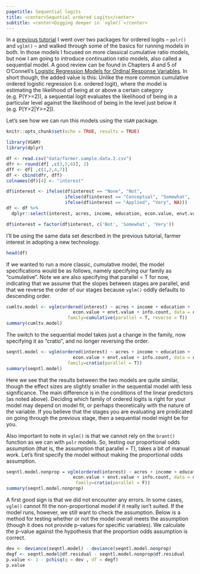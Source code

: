 ```yaml
---
pagetitle: Sequential logits
title: <center>Sequntial ordered Logits</center>
subtitle: <center>Digging deeper in `vglm()`</center>
---
```


In a [previous tutorial](ol.partialprop.html) I went over two packages for ordered logits -- `polr()` and `vglm()` -- and walked through some of the basics for running models in both. In those models I focused on more classical cumulative ratio models, but now I am going to introduce continuation ratio models, also called a sequential model. A good review can be found in Chapters 4 and 5 of O'Connell's [Logistic Regression Models for Ordinal Response Variables](https://www.google.com/books/edition/Logistic_Regression_Models_for_Ordinal_R/yMiSDwAAQBAJ?hl=en&gbpv=0). In short though, the added value is this: Unlike the more common cumulative ordered logistic regression (i.e. ordered logit), where the model is estimating the likelihood of being at or above a certain category (e.g. P(Y>=2)), a sequential logit evaluates the likelihood of being in a particular level against the likelihood of being in the level just below it (e.g. P[Y>2|Y>=2]).

Let's see how we can run this models using the `VGAM` package.  

```r
knitr::opts_chunk$set(echo = TRUE, results = TRUE)
```

```r
library(VGAM) 
library(dplyr)
```

```r
df <- read.csv("data/farmer.sample.data.2.csv")
dfr <- round(df[ ,c(3,5,6)], 2)
dff <- df[ ,c(1,2,4,7)]
df <- cbind(dfr, dff)
colnames(df)[4] <- "interest"

df$interest <- ifelse(df$interest == "None", "Not",
                      ifelse(df$interest == "Conceptual", "Somewhat",
                      ifelse(df$interest == "Applied", "Very", NA)))
df <- df %>% 
  dplyr::select(interest, acres, income, education, econ.value, envt.value, info.count)

df$interest = factor(df$interest, c('Not', 'Somewhat', 'Very'))
```

I'll be using the same data set described in the previous tutorial, farmer interest in adopting a new technology.  

```r
head(df)
```

If we wanted to run a more classic, cumulative model, the model specifications would be as follows, namely specifying our family as "cumulative". Note we are also specifying that parallel = T for now, indicating that we assume that the slopes between stages are parallel, and that we reverse the order of our stages because `vglm()` oddly defaults to descending order.

```r
cumltv.model <- vglm(ordered(interest) ~ acres + income + education + 
                         econ.value + envt.value + info.count, data = df, 
                       family=cumulative(parallel = T, reverse = T))
summary(cumltv.model)
```

The switch to the sequential model takes just a change in the family, now specifying it as "cratio", and no longer reversing the order.

```r
seqntl.model <- vglm(ordered(interest) ~ acres + income + education + 
                         econ.value + envt.value + info.count, data = df, 
                       family=cratio(parallel = T))
summary(seqntl.model)
```

Here we see that the results between the two models are quite similar, though the effect sizes are slightly smaller in the sequential model with less significance. The main difference is in the conditions of the linear predictors (as noted above). Deciding which family of ordered logits is right for your model may depend on model fit, or perhaps theoretically with the nature of the variable. If you believe that the stages you are evaluating are predicated on going through the previous stage, then a sequential model might be for you.  

Also important to note in `vglm()` is that we cannot rely on the `brant()` function as we can with `polr` models. So, testing our proportional odds assumption (that is, the assumption that parallel = T), takes a bit of manual work. Let's first specify the model without making the proportional odds assumption.  

```r
seqntl.model.nonprop = vglm(ordered(interest) ~ acres + income + education + 
                         econ.value + envt.value + info.count, data = df, 
                          family=cratio(parallel = F))
summary(seqntl.model.nonprop)
```

A first good sign is that we did not encounter any errors. In some cases, `vglm()` cannot fit the non-proportional model if it really isn't suited. If the model runs, however, we still want to check the assumption. Below is a method for testing whether or not the model overall meets the assumption (though it does not provide p-values for specific variables). We calculate the p-value against the hypothesis that the proportion odds assumption is correct.

```r
dev <- deviance(seqntl.model) - deviance(seqntl.model.nonprop)
degf <- seqntl.model@df.residual - seqntl.model.nonprop@df.residual
p.value <- 1 - pchisq(q = dev , df = degf)
p.value
```


